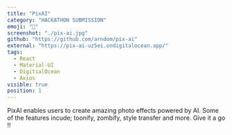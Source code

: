 ```yaml
---
title: "PixAI"
category: "HACKATHON SUBMISSION"
emoji: "🏅"
screenshot: "./pix-ai.jpg"
github: "https://github.com/arndom/pix-ai"
external: "https://pix-ai-uz5ei.ondigitalocean.app/"
tags:
  - React
  - Material-UI
  - DigitialOcean 
  - Axios
visible: true
position: 1
---
```


 PixAI enables users to create amazing photo effects powered by AI. Some of the features incude; toonify, zombify, style transfer and more. Give it a go !!